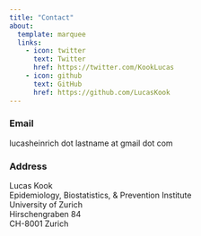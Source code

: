 ```yaml
---
title: "Contact"
about:
  template: marquee
  links:
    - icon: twitter
      text: Twitter
      href: https://twitter.com/KookLucas
    - icon: github
      text: GitHub
      href: https://github.com/LucasKook
---
```


### Email

lucasheinrich dot lastname at gmail dot com

### Address

Lucas Kook  
Epidemiology, Biostatistics, \& Prevention Institute  
University of Zurich  
Hirschengraben 84  
CH-8001 Zurich
